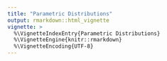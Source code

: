 ```yaml
---
title: "Parametric Distributions"
output: rmarkdown::html_vignette
vignette: >
  %\VignetteIndexEntry{Parametric Distributions}
  %\VignetteEngine{knitr::rmarkdown}
  %\VignetteEncoding{UTF-8}
---
```


